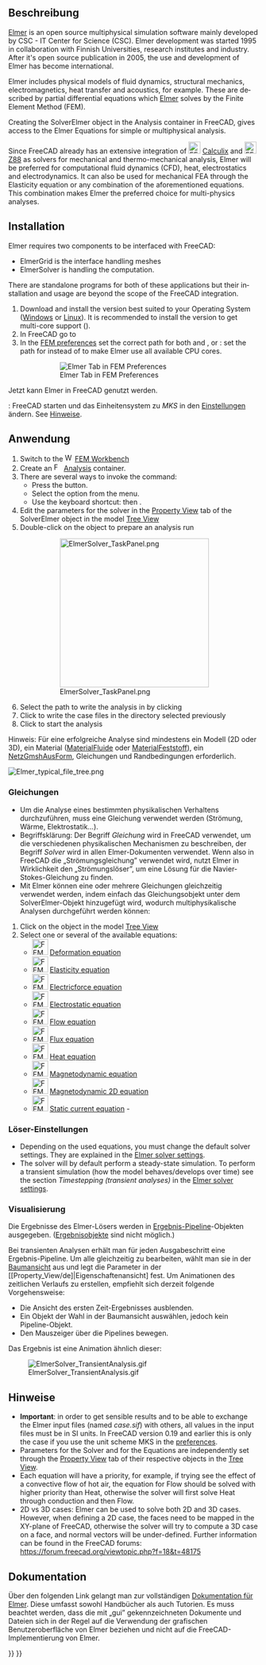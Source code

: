 <languages/>

{{Docnav/de
|[[FEM_SolverCalculixCcxtools/de|LöserCalculixCcxtools]]
|[[FEM_SolverMystran/de|LöserMystran]]
|[[FEM_Workbench/de|FEM]]
|IconL=FEM_SolverCalculixCcxtools.svg
|IconR=FEM_SolverMystran.svg
|IconC=Workbench_FEM.svg
}}

<div lang="en" dir="ltr" class="mw-content-ltr">
{{GuiCommand
|Name=FEM SolverElmer
|MenuLocation=Solver → Solver Elmer
|Workbenches=[[FEM_Workbench|FEM]]
|Shortcut={{KEY|S}} {{KEY|E}}
|SeeAlso=[[FEM_SolverElmer_SolverSettings|FEM SolverElmer SolverSettings]], [[FEM_SolverCalculixCcxtools|FEM Solver CalculixCxxtools]], [[FEM_SolverZ88|FEM Solver Z88]], [[FEM_tutorial|FEM tutorial]]
}}
</div>

<span id="Description"></span>
==Beschreibung==

<div lang="en" dir="ltr" class="mw-content-ltr">
[https://www.elmerfem.org Elmer] is an open source multiphysical simulation software mainly developed by CSC - IT Center for Science (CSC). Elmer development was started 1995 in collaboration with Finnish Universities, research institutes and industry. After it's open source publication in 2005, the use and development of Elmer has become international.
</div>

<div lang="en" dir="ltr" class="mw-content-ltr">
Elmer includes physical models of fluid dynamics, structural mechanics, electromagnetics, heat transfer and acoustics, for example. These are described by partial differential equations which [https://www.csc.fi/web/elmer Elmer] solves by the Finite Element Method (FEM).
</div>

<div lang="en" dir="ltr" class="mw-content-ltr">
Creating the SolverElmer object in the Analysis container in FreeCAD, gives access to the Elmer Equations for simple or multiphysical analysis.
</div>

<div lang="en" dir="ltr" class="mw-content-ltr">
Since FreeCAD already has an extensive integration of [[Image:FEM_SolverCalculiX.svg|24px|link=FEM_SolverCalculixCcxtools]] [[FEM_SolverCalculixCcxtools|Calculix]] and [[Image:FEM_SolverZ88.svg|24px|link=FEM_SolverZ88]] [[FEM_SolverZ88|Z88]] as solvers for mechanical and thermo-mechanical analysis, Elmer will be preferred for computational fluid dynamics (CFD), heat, electrostatics and electrodynamics. It can also be used for mechanical FEA through the Elasticity equation or any combination of the aforementioned equations. This combination makes Elmer the preferred choice for multi-physics analyses.
</div>

==Installation==

<div lang="en" dir="ltr" class="mw-content-ltr">
Elmer requires two components to be interfaced with FreeCAD:
* ElmerGrid is the interface handling meshes
* ElmerSolver is handling the computation. 
There are standalone programs for both of these applications but their installation and usage are beyond the scope of the FreeCAD integration.
</div>

<div lang="en" dir="ltr" class="mw-content-ltr">
# Download and install the version best suited to your Operating System ([https://www.nic.funet.fi/pub/sci/physics/elmer/bin/windows/ Windows] or [https://www.nic.funet.fi/pub/sci/physics/elmer/bin/linux/Readme1st.txt Linux]). It is recommended to install the {{incode|mpi}} version to get multi-core support ({{Version|0.21}}).
# In FreeCAD go to {{MenuCommand|Edit → Preferences → FEM → Elmer}}
# In the [[FEM_Preferences#Elmer|FEM preferences]] set the correct path for both {{incode|ElmerGrid}} and {{incode|ElmerSolver}}, or {{VersionPlus|0.21}}: set the path for {{incode|ElmerSolver_mpi}} instead of {{incode|ElmerSolver}} to make Elmer use all available CPU cores.
#: [[Image:Preferences-ElmerPath.png|Elmer Tab in FEM Preferences]]
#: {{Caption|Elmer preferences dialog menu showing fields to locate important Elmer binaries on Windows OS}}
</div>

Jetzt kann Elmer in FreeCAD genutzt werden.

{{VersionMinus/de|0.19}}: FreeCAD starten und das Einheitensystem zu ''MKS'' in den [[Preferences_Editor/de#Einheiten|Einstellungen]] ändern. See [[#Notes|Hinweise]].

<span id="Usage"></span>
==Anwendung==

<div lang="en" dir="ltr" class="mw-content-ltr">
# Switch to the [[Image:Workbench_FEM.svg|16px]] [[FEM_Workbench|FEM Workbench]]
# Create an [[Image:FEM_Analysis.svg|16px]] [[FEM_Analysis|Analysis]] container.
# There are several ways to invoke the command:
#* Press the {{Button|[[Image:FEM_SolverElmer.svg|16px]] [[FEM_SolverElmer|Solver Elmer]]}} button.
#* Select the {{MenuCommand|Solve → [[Image:FEM_SolverElmer.svg|16px]] Solver Elmer}} option from the menu.
#* Use the keyboard shortcut: {{KEY|S}} then {{KEY|E}}.
# Edit the parameters for the solver in the [[Property_View|Property View]] {{Button|Data}} tab of the SolverElmer object in the model [[Tree_View|Tree View]]
# Double-click on the {{KEY|[[Image:FEM_SolverElmer.svg|16px]] SolverElmer}} object to prepare an analysis run
#: [[Image:ElmerSolver TaskPanel.png|300px]]
#: {{Caption|Dialog box to run an Elmer analysis}}
# Select the path to write the analysis in by clicking {{Button|…}}
# Click {{Button|Write}} to write the case files in the directory selected previously
# Click {{Button|Run}} to start the analysis
</div>

Hinweis: Für eine erfolgreiche Analyse sind mindestens ein Modell (2D oder 3D), ein Material ([[FEM_MaterialFluid/de|MaterialFluide]] oder [[FEM_MaterialSolid/de|MaterialFeststoff]]), ein [[FEM_MeshGmshFromShape/de|NetzGmshAusForm]], Gleichungen und Randbedingungen erforderlich.

[[Image:Elmer_typical_file_tree.png]]
{{Caption|Beispiel einer  [[Tree_view/de|Baumansicht]], wenn der Löser für Elmer aktiviert ist}}

<span id="Equations"></span>
===Gleichungen===

* Um die Analyse eines bestimmten physikalischen Verhaltens durchzuführen, muss eine Gleichung verwendet werden (Strömung, Wärme, Elektrostatik…).
* Begriffsklärung: Der Begriff ''Gleichung'' wird in FreeCAD verwendet, um die verschiedenen physikalischen Mechanismen zu beschreiben, der Begriff ''Solver'' wird in allen Elmer-Dokumenten verwendet. Wenn also in FreeCAD die „Strömungsgleichung” verwendet wird, nutzt Elmer in Wirklichkeit den „Strömungslöser”, um eine Lösung für die Navier-Stokes-Gleichung zu finden.
* Mit Elmer können eine oder mehrere Gleichungen gleichzeitig verwendet werden, indem einfach das Gleichungsobjekt unter dem SolverElmer-Objekt hinzugefügt wird, wodurch multiphysikalische Analysen durchgeführt werden können:

<div lang="en" dir="ltr" class="mw-content-ltr">
# Click on the {{KEY|[[Image:FEM_SolverElmer.svg|22px]] SolverElmer}} object in the model [[Tree_View|Tree View]]
# Select one or several of the available equations:
#* [[Image:FEM_EquationDeformation.svg|32px]] [[FEM_EquationDeformation|Deformation equation]]
#* [[Image:FEM_EquationElasticity.svg|32px]] [[FEM_EquationElasticity|Elasticity equation]]
#* [[Image:FEM_EquationElectricforce.svg|32px]] [[FEM_EquationElectricforce|Electricforce equation]]
#* [[Image:FEM_EquationElectrostatic.svg|32px]] [[FEM_EquationElectrostatic|Electrostatic equation]]
#* [[Image:FEM_EquationFlow.svg|32px]] [[FEM_EquationFlow|Flow equation]]
#* [[Image:FEM_EquationFlux.svg|32px]] [[FEM_EquationFlux|Flux equation]]
#* [[Image:FEM_EquationHeat.svg|32px]] [[FEM_EquationHeat|Heat equation]]
#* [[Image:FEM_EquationMagnetodynamic.svg|32px]] [[FEM_EquationMagnetodynamic|Magnetodynamic equation]]
#* [[Image:FEM_EquationMagnetodynamic2D.svg|32px]] [[FEM_EquationMagnetodynamic2D|Magnetodynamic 2D equation]]
#* [[Image:FEM_EquationStaticCurrent.svg|32px]] [[FEM_EquationStaticCurrent|Static current equation]] - {{Version|1.1}}
</div>

<span id="Solver_Settings"></span>
===Löser-Einstellungen===

<div lang="en" dir="ltr" class="mw-content-ltr">
* Depending on the used equations, you must change the default solver settings. They are explained in the [[FEM_SolverElmer_SolverSettings|Elmer solver settings]].
* The solver will by default perform a steady-state simulation. To perform a transient simulation (how the model behaves/develops over time) see the section ''Timestepping (transient analyses)'' in the [[FEM_SolverElmer_SolverSettings#Timestepping_(transient_analyses)|Elmer solver settings]].
</div>

<span id="Visualization"></span>
===Visualisierung===

Die Ergebnisse des Elmer-Lösers werden in [[FEM_PostPipelineFromResult/de|Ergebnis-Pipeline]]-Objekten ausgegeben. ([[FEM_ResultShow/de|Ergebnisobjekte]] sind nicht möglich.)

{{Version/de|0.21}}

Bei transienten Analysen erhält man für jeden Ausgabeschritt eine Ergebnis-Pipeline. Um alle gleichzeitig zu bearbeiten, wählt man sie in der [[Tree_View/de|Baumansicht]] aus und legt die Parameter in der [[Property_View/de]|Eigenschaftenansicht] fest.
Um Animationen des zeitlichen Verlaufs zu erstellen, empfiehlt sich derzeit folgende Vorgehensweise:
* Die Ansicht des ersten Zeit-Ergebnisses ausblenden.
* Ein Objekt der Wahl in der Baumansicht auswählen, jedoch kein Pipeline-Objekt.
* Den Mauszeiger über die Pipelines bewegen.

Das Ergebnis ist eine Animation ähnlich dieser:

[[Image:ElmerSolver_TransientAnalysis.gif]]

<span id="Notes"></span>
==Hinweise==

<div lang="en" dir="ltr" class="mw-content-ltr">
* '''Important''': in order to get sensible results and to be able to exchange the Elmer input files (named ''case.sif'') with others, all values in the input files must be in SI units. In FreeCAD version 0.19 and earlier this is only the case if you use the unit scheme MKS in the [[Preferences_Editor#Units|preferences]].
* Parameters for the Solver and for the Equations are independently set through the [[Property_View|Property View]] {{KEY|Data}} tab of their respective objects in the [[Tree_View|Tree View]].
* Each equation will have a priority, for example, if trying see the effect of a convective flow of hot air, the equation for Flow should be solved with higher priority than Heat, otherwise the solver will first solve Heat through conduction and then Flow.
* 2D vs 3D cases: Elmer can be used to solve both 2D and 3D cases. However, when defining a 2D case, the faces need to be mapped in the XY-plane of FreeCAD, otherwise the solver will try to compute a 3D case on a face, and normal vectors will be under-defined. Further information can be found in the FreeCAD forums: https://forum.freecad.org/viewtopic.php?f=18&t=48175
</div>

<span id="Documentation"></span>
==Dokumentation==

Über den folgenden Link gelangt man zur vollständigen [https://www.nic.funet.fi/pub/sci/physics/elmer/doc/ Dokumentation für Elmer]. Diese umfasst sowohl Handbücher als auch Tutorien. Es muss beachtet werden, dass die mit „gui” gekennzeichneten Dokumente und Dateien sich in der Regel auf die Verwendung der grafischen Benutzeroberfläche von Elmer beziehen und nicht auf die FreeCAD-Implementierung von Elmer.


{{Docnav/de
|[[FEM_SolverCalculixCcxtools/de|LöserCalculixCcxtools]]
|[[FEM_SolverMystran/de|LöserMystran]]
|[[FEM_Workbench/de|FEM]]
|IconL=FEM_SolverCalculixCcxtools.svg
|IconR=FEM_SolverMystran.svg
|IconC=Workbench_FEM.svg
}}

{{FEM_Tools_navi{{#translation:}}}}
{{Userdocnavi{{#translation:}}}}